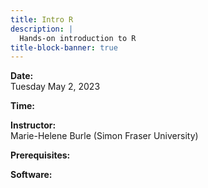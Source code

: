 ```yaml
---
title: Intro R
description: |
  Hands-on introduction to R
title-block-banner: true
---
```


:::{.topdef}

**Date:** \
Tuesday May 2, 2023

**Time:** \

**Instructor:** \
Marie-Helene Burle (Simon Fraser University)

**Prerequisites:** \

**Software:** \

:::
